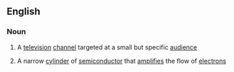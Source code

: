 ==English==

===Noun===
{{en-noun}}

# A [[television]] [[channel]] targeted at a small but specific [[audience]]
# {{lb|en|physics}} A narrow [[cylinder]] of [[semiconductor]] that [[amplify|amplifies]] the flow of [[electron]]s